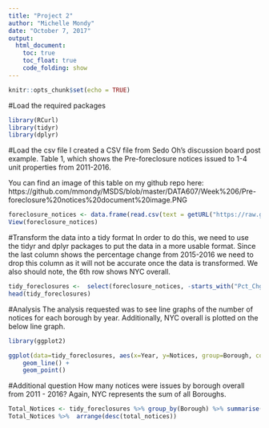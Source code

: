 ```yaml
---
title: "Project 2"
author: "Michelle Mondy"
date: "October 7, 2017"
output: 
  html_document:
    toc: true
    toc_float: true
    code_folding: show
---
```


```r
knitr::opts_chunk$set(echo = TRUE)
```

#Load the required packages
```r
library(RCurl)
library(tidyr)
library(dplyr)
```

#Load the csv file 
I created a CSV file from Sedo Oh's discussion board post example. Table 1, which shows the Pre-foreclosure notices issued to 1-4 unit properties from 2011-2016.

You can find an image of this table on my github repo here:
https://github.com/mmondy/MSDS/blob/master/DATA607/Week%206/Pre-foreclosure%20notices%20document%20image.PNG


```r
foreclosure_notices <- data.frame(read.csv(text = getURL("https://raw.githubusercontent.com/mmondy/MSDS/master/DATA607/Week%206/Pre-foreclosure%20notices%20nyc%20data.csv"), header = T))
View(foreclosure_notices)
```

#Transform the data into a tidy format
In order to do this, we need to use the tidyr and dplyr packages to put the data in a more usable format. 
Since the last column shows the percentage change from 2015-2016 we need to drop this column as it will not be accurate once the data is transformed. We also should note, the 6th row shows NYC overall.

```r
tidy_foreclosures <-  select(foreclosure_notices, -starts_with("Pct_Chg")) %>% gather("Year", "Notices", 2:7)
head(tidy_foreclosures)
```


#Analysis
The analysis requested was to see line graphs of the number of notices for each borough by year. Additionally, NYC overall is plotted on the below line graph.

```r
library(ggplot2)

ggplot(data=tidy_foreclosures, aes(x=Year, y=Notices, group=Borough, colour=Borough)) +
    geom_line() +
    geom_point()

```

#Additional question
How many notices were issues by borough overall from 2011 - 2016? Again, NYC represents the sum of all Boroughs. 

```r
Total_Notices <- tidy_foreclosures %>% group_by(Borough) %>% summarise(total_notices=sum(Notices))
Total_Notices %>%  arrange(desc(total_notices))
```
